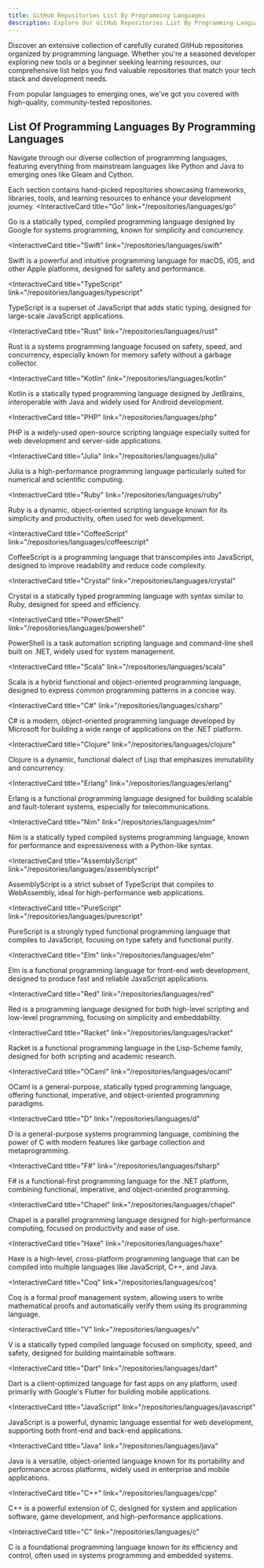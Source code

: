 ```yaml
---
title: GitHub Repositories List By Programming Languages
description: Explore Our GitHub Repositories List By Programming Language For Your Need Or Development Stack You Will Find Your Desired Repos Here.
---
```

Discover an extensive collection of carefully curated GitHub repositories organized by programming language. Whether you're a seasoned developer exploring new tools or a beginner seeking learning resources, our comprehensive list helps you find valuable repositories that match your tech stack and development needs.

From popular languages to emerging ones, we've got you covered with high-quality, community-tested repositories.

## List Of Programming Languages By Programming Languages

Navigate through our diverse collection of programming languages, featuring everything from mainstream languages like Python and Java to emerging ones like Gleam and Cython.

Each section contains hand-picked repositories showcasing frameworks, libraries, tools, and learning resources to enhance your development journey.
<InteractiveCard
  title="Go"
  link="/repositories/languages/go"
>
  Go is a statically typed, compiled programming language designed by Google for systems programming, known for simplicity and concurrency.
</InteractiveCard>

<InteractiveCard
  title="Swift"
  link="/repositories/languages/swift"
>
  Swift is a powerful and intuitive programming language for macOS, iOS, and other Apple platforms, designed for safety and performance.
</InteractiveCard>

<InteractiveCard
  title="TypeScript"
  link="/repositories/languages/typescript"
>
  TypeScript is a superset of JavaScript that adds static typing, designed for large-scale JavaScript applications.
</InteractiveCard>

<InteractiveCard
  title="Rust"
  link="/repositories/languages/rust"
>
  Rust is a systems programming language focused on safety, speed, and concurrency, especially known for memory safety without a garbage collector.
</InteractiveCard>

<InteractiveCard
  title="Kotlin"
  link="/repositories/languages/kotlin"
>
  Kotlin is a statically typed programming language designed by JetBrains, interoperable with Java and widely used for Android development.
</InteractiveCard>

<InteractiveCard
  title="PHP"
  link="/repositories/languages/php"
>
  PHP is a widely-used open-source scripting language especially suited for web development and server-side applications.
</InteractiveCard>

<InteractiveCard
  title="Julia"
  link="/repositories/languages/julia"
>
  Julia is a high-performance programming language particularly suited for numerical and scientific computing.
</InteractiveCard>

<InteractiveCard
  title="Ruby"
  link="/repositories/languages/ruby"
>
  Ruby is a dynamic, object-oriented scripting language known for its simplicity and productivity, often used for web development.
</InteractiveCard>

<InteractiveCard
  title="CoffeeScript"
  link="/repositories/languages/coffeescript"
>
  CoffeeScript is a programming language that transcompiles into JavaScript, designed to improve readability and reduce code complexity.
</InteractiveCard>

<InteractiveCard
  title="Crystal"
  link="/repositories/languages/crystal"
>
  Crystal is a statically typed programming language with syntax similar to Ruby, designed for speed and efficiency.
</InteractiveCard>

<InteractiveCard
  title="PowerShell"
  link="/repositories/languages/powershell"
>
  PowerShell is a task automation scripting language and command-line shell built on .NET, widely used for system management.
</InteractiveCard>

<InteractiveCard
  title="Scala"
  link="/repositories/languages/scala"
>
  Scala is a hybrid functional and object-oriented programming language, designed to express common programming patterns in a concise way.
</InteractiveCard>

<InteractiveCard
  title="C#"
  link="/repositories/languages/csharp"
>
  C# is a modern, object-oriented programming language developed by Microsoft for building a wide range of applications on the .NET platform.
</InteractiveCard>

<InteractiveCard
  title="Clojure"
  link="/repositories/languages/clojure"
>
  Clojure is a dynamic, functional dialect of Lisp that emphasizes immutability and concurrency.
</InteractiveCard>

<InteractiveCard
  title="Erlang"
  link="/repositories/languages/erlang"
>
  Erlang is a functional programming language designed for building scalable and fault-tolerant systems, especially for telecommunications.
</InteractiveCard>

<InteractiveCard
  title="Nim"
  link="/repositories/languages/nim"
>
  Nim is a statically typed compiled systems programming language, known for performance and expressiveness with a Python-like syntax.
</InteractiveCard>

<InteractiveCard
  title="AssemblyScript"
  link="/repositories/languages/assemblyscript"
>
  AssemblyScript is a strict subset of TypeScript that compiles to WebAssembly, ideal for high-performance web applications.
</InteractiveCard>

<InteractiveCard
  title="PureScript"
  link="/repositories/languages/purescript"
>
  PureScript is a strongly typed functional programming language that compiles to JavaScript, focusing on type safety and functional purity.
</InteractiveCard>

<InteractiveCard
  title="Elm"
  link="/repositories/languages/elm"
>
  Elm is a functional programming language for front-end web development, designed to produce fast and reliable JavaScript applications.
</InteractiveCard>

<InteractiveCard
  title="Red"
  link="/repositories/languages/red"
>
  Red is a programming language designed for both high-level scripting and low-level programming, focusing on simplicity and embeddability.
</InteractiveCard>

<InteractiveCard
  title="Racket"
  link="/repositories/languages/racket"
>
  Racket is a functional programming language in the Lisp-Scheme family, designed for both scripting and academic research.
</InteractiveCard>

<InteractiveCard
  title="OCaml"
  link="/repositories/languages/ocaml"
>
  OCaml is a general-purpose, statically typed programming language, offering functional, imperative, and object-oriented programming paradigms.
</InteractiveCard>

<InteractiveCard
  title="D"
  link="/repositories/languages/d"
>
  D is a general-purpose systems programming language, combining the power of C with modern features like garbage collection and metaprogramming.
</InteractiveCard>

<InteractiveCard
  title="F#"
  link="/repositories/languages/fsharp"
>
  F# is a functional-first programming language for the .NET platform, combining functional, imperative, and object-oriented programming.
</InteractiveCard>

<InteractiveCard
  title="Chapel"
  link="/repositories/languages/chapel"
>
  Chapel is a parallel programming language designed for high-performance computing, focused on productivity and ease of use.
</InteractiveCard>

<InteractiveCard
  title="Haxe"
  link="/repositories/languages/haxe"
>
  Haxe is a high-level, cross-platform programming language that can be compiled into multiple languages like JavaScript, C++, and Java.
</InteractiveCard>

<InteractiveCard
  title="Coq"
  link="/repositories/languages/coq"
>
  Coq is a formal proof management system, allowing users to write mathematical proofs and automatically verify them using its programming language.
</InteractiveCard>

<InteractiveCard
  title="V"
  link="/repositories/languages/v"
>
  V is a statically typed compiled language focused on simplicity, speed, and safety, designed for building maintainable software.
</InteractiveCard>

<InteractiveCard
  title="Dart"
  link="/repositories/languages/dart"
>
  Dart is a client-optimized language for fast apps on any platform, used primarily with Google's Flutter for building mobile applications.
</InteractiveCard>

<InteractiveCard
  title="JavaScript"
  link="/repositories/languages/javascript"
>
  JavaScript is a powerful, dynamic language essential for web development, supporting both front-end and back-end applications.
</InteractiveCard>

<InteractiveCard
  title="Java"
  link="/repositories/languages/java"
>
  Java is a versatile, object-oriented language known for its portability and performance across platforms, widely used in enterprise and mobile applications.
</InteractiveCard>

<InteractiveCard
  title="C++"
  link="/repositories/languages/cpp"
>
  C++ is a powerful extension of C, designed for system and application software, game development, and high-performance applications.
</InteractiveCard>

<InteractiveCard
  title="C"
  link="/repositories/languages/c"
>
  C is a foundational programming language known for its efficiency and control, often used in systems programming and embedded systems.
</InteractiveCard>
